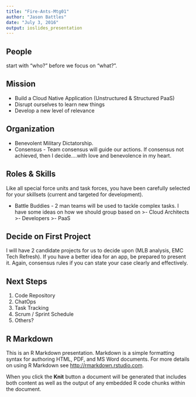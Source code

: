 ```yaml
---
title: "Fire-Ants-Mtg01"
author: "Jason Battles"
date: "July 3, 2016"
output: ioslides_presentation
---
```


## People
start with “who?” before we focus on “what?”.

## Mission
- Build a Cloud Native Application (Unstructured & Structured PaaS)
- Disrupt ourselves to learn new things
- Develop a new level of relevance

## Organization

- Benevolent Military Dictatorship.  
- Consensus - Team consensus will guide our actions.  If consensus not achieved, then I decide….with love and benevolence in my heart.

## Roles & Skills

Like all special force units and task forces, you have been carefully selected for your skillsets (current and targeted for development).  

- Battle Buddies - 2 man teams will be used to tackle complex tasks.  I have some ideas on how we should group based on
>- Cloud Architects 
>-  Developers
>- PaaS


## Decide on First Project
I will have 2 candidate projects for us to decide upon (MLB analysis, EMC Tech Refresh).  If you have a better idea for an app, be prepared to present it.  Again, consensus rules if you can state your case clearly and effectively.

## Next Steps
1. Code Repository
2. ChatOps
3. Task Tracking
4. Scrum / Sprint Schedule
5. Others?

## R Markdown

This is an R Markdown presentation. Markdown is a simple formatting syntax for authoring HTML, PDF, and MS Word documents. For more details on using R Markdown see <http://rmarkdown.rstudio.com>.

When you click the **Knit** button a document will be generated that includes both content as well as the output of any embedded R code chunks within the document.
